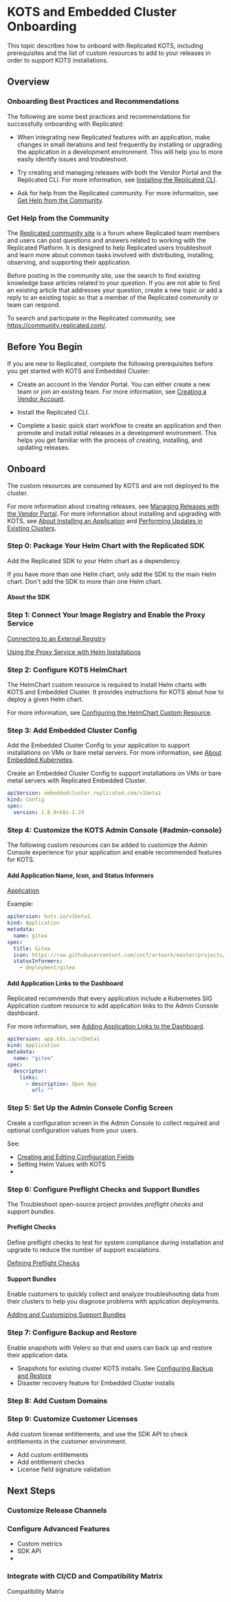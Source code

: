 
# KOTS and Embedded Cluster Onboarding 

This topic describes how to onboard with Replicated KOTS, including prerequisites and the list of custom resources to add to your releases in order to support KOTS installations.

## Overview

### Onboarding Best Practices and Recommendations

The following are some best practices and recommendations for successfully onboarding with Replicated:

* When integrating new Replicated features with an application, make changes in small iterations and test frequently by installing or upgrading the application in a development environment. This will help you to more easily identify issues and troubleshoot.

* Try creating and managing releases with both the Vendor Portal and the Replicated CLI. For more information, see [Installing the Replicated CLI](/reference/replicated-cli-installing).

* Ask for help from the Replicated community. For more information, see [Get Help from the Community](#get-help-from-the-community).

### Get Help from the Community

The [Replicated community site](https://community.replicated.com/) is a forum where Replicated team members and users can post questions and answers related to working with the Replicated Platform. It is designed to help Replicated users troubleshoot and learn more about common tasks involved with distributing, installing, observing, and supporting their application. 

Before posting in the community site, use the search to find existing knowledge base articles related to your question. If you are not able to find an existing article that addresses your question, create a new topic or add a reply to an existing topic so that a member of the Replicated community or team can respond.

To search and participate in the Replicated community, see https://community.replicated.com/.

## Before You Begin

If you are new to Replicated, complete the following prerequisites before you get started with KOTS and Embedded Cluster:

* Create an account in the Vendor Portal. You can either create a new team or join an existing team. For more information, see [Creating a Vendor Account](vendor-portal-creating-account).

* Install the Replicated CLI.

* Complete a basic quick start workflow to create an application and then promote and install initial releases in a development environment. This helps you get familiar with the process of creating, installing, and updating releases.

## Onboard

The custom resources are consumed by KOTS and are not deployed to the cluster.

For more information about creating releases, see [Managing Releases with the Vendor Portal](releases-creating-releases). For more information about installing and upgrading with KOTS, see [About Installing an Application](/enterprise/installing-overview) and [Performing Updates in Existing Clusters](/enterprise/updating-app-manager).

### Step 0: Package Your Helm Chart with the Replicated SDK

Add the Replicated SDK to your Helm chart as a dependency.

If you have more than one Helm chart, only add the SDK to the main Helm chart. Don't add the SDK to more than one Helm chart.

#### About the SDK

<SDKOverview/>

### Step 1: Connect Your Image Registry and Enable the Proxy Service

[Connecting to an External Registry](/vendor/packaging-private-images)

[Using the Proxy Service with Helm Installations](/vendor/helm-image-registry)

### Step 2: Configure KOTS HelmChart

The HelmChart custom resource is required to install Helm charts with KOTS and Embedded Cluster. It provides instructions for KOTS about how to deploy a given Helm chart.

For more information, see <a href="helm-native-v2-using">Configuring the HelmChart Custom Resource</a>.

### Step 3: Add Embedded Cluster Config

Add the Embedded Cluster Config to your application to support installations on VMs or bare metal servers. For more information, see [About Embedded Kubernetes](/vendor/embedded-kubernetes-overview).

Create an Embedded Cluster Config to support installations on VMs or bare metal servers with Replicated Embedded Cluster.

```yaml
apiVersion: embeddedcluster.replicated.com/v1beta1
kind: Config
spec:
  version: 1.8.0+k8s-1.29
```  

### Step 4: Customize the KOTS Admin Console {#admin-console}

The following custom resources can be added to customize the Admin Console experience for your application and enable recommended features for KOTS.

#### Add Application Name, Icon, and Status Informers

<a href="/reference/custom-resource-application">Application</a>

Example:

```yaml
apiVersion: kots.io/v1beta1
kind: Application
metadata:
  name: gitea
spec:
  title: Gitea
  icon: https://raw.githubusercontent.com/cncf/artwork/master/projects/kubernetes/icon/color/kubernetes-icon-color.png
  statusInformers:
    - deployment/gitea
```

#### Add Application Links to the Dashboard

Replicated recommends that every application include a Kubernetes SIG Application custom resource to add application links to the Admin Console dashboard.

For more information, see [Adding Application Links to the Dashboard](/vendor/admin-console-adding-buttons-links).

```yaml
apiVersion: app.k8s.io/v1beta1
kind: Application
metadata:
  name: "gitea"
spec:
  descriptor:
    links:
      - description: Open App
        url: ""
```  

### Step 5: Set Up the Admin Console Config Screen

Create a configuration screen in the Admin Console to collect required and optional configuration values from your users.

See:

* <a href="/vendor/admin-console-customize-config-screen">Creating and Editing Configuration Fields</a>
* Setting Helm Values with KOTS
*       

### Step 6: Configure Preflight Checks and Support Bundles

The Troubleshoot open-source project provides _preflight checks_ and _support bundles_.

#### Preflight Checks

Define preflight checks to test for system compliance during installation and upgrade to reduce the number of support escalations.

<a href="/vendor/preflight-defining">Defining Preflight Checks</a>

#### Support Bundles

Enable customers to quickly collect and analyze troubleshooting data from their clusters to help you diagnose problems with application deployments.

<a href="/vendor/support-bundle-customizing">Adding and Customizing Support Bundles</a>

### Step 7: Configure Backup and Restore

Enable snapshots with Velero so that end users can back up and restore their application data.

* Snapshots for existing cluster KOTS installs. See <a href="snapshots-configuring-backups">Configuring Backup and Restore</a>
* Disaster recovery feature for Embedded Cluster installs

### Step 8: Add Custom Domains

### Step 9: Customize Customer Licenses

Add custom license entitlements, and use the SDK API to check entitlements in the customer environment.

* Add custom entitlements
* Add entitlement checks
* License field signature validation

## Next Steps

### Customize Release Channels

### Configure Advanced Features

* Custom metrics
* SDK API 
* 

### Integrate with CI/CD and Compatibility Matrix

Compatibility Matrix